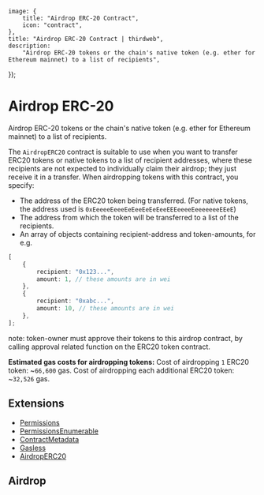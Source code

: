
	image: {
		title: "Airdrop ERC-20 Contract",
		icon: "contract",
	},
	title: "Airdrop ERC-20 Contract | thirdweb",
	description:
		"Airdrop ERC-20 tokens or the chain's native token (e.g. ether for Ethereum mainnet) to a list of recipients",
});

# Airdrop ERC-20

Airdrop ERC-20 tokens or the chain's native token (e.g. ether for Ethereum mainnet) to a list of recipients.

The `AirdropERC20` contract is suitable to use when you want to transfer ERC20 tokens or native tokens to a list of recipient addresses, where these recipients are not expected to individually claim their airdrop; they just receive it in a transfer.
When airdropping tokens with this contract, you specify:

- The address of the ERC20 token being transferred. (For native tokens, the address used is `0xEeeeeEeeeEeEeeEeEeEeeEEEeeeeEeeeeeeeEEeE`)
- The address from which the token will be transferred to a list of the recipients.
- An array of objects containing recipient-address and token-amounts, for e.g.

```typescript
[
	{
		recipient: "0x123...",
		amount: 1, // these amounts are in wei
	},
	{
		recipient: "0xabc...",
		amount: 10, // these amounts are in wei
	},
];
```

note: token-owner must approve their tokens to this airdrop contract, by calling approval related function on the ERC20 token contract.

**Estimated gas costs for airdropping tokens:**
Cost of airdropping `1` ERC20 token: ~`66,600` gas. Cost of airdropping each additional ERC20 token: ~`32,526` gas.

## Extensions

- [Permissions](/contracts/build/extensions/general/Permissions)
- [PermissionsEnumerable](/contracts/build/extensions/general/PermissionsEnumerable)
- [ContractMetadata](/contracts/build/extensions/general/ContractMetadata)
- [Gasless](/contracts/build/extensions)
- [AirdropERC20](/contracts/build/extensions)

## Airdrop
